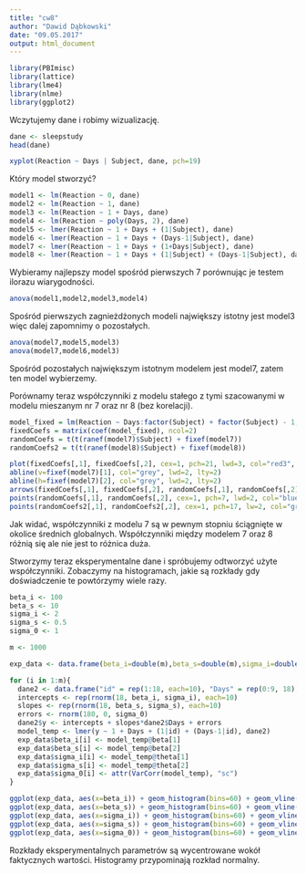 ```yaml
---
title: "cw8"
author: "Dawid Dąbkowski"
date: "09.05.2017"
output: html_document
---
```


```r
library(PBImisc)
library(lattice)
library(lme4)
library(nlme)
library(ggplot2)
```

Wczytujemy dane i robimy wizualizację.

```r
dane <- sleepstudy
head(dane)

xyplot(Reaction ~ Days | Subject, dane, pch=19)
```

Który model stworzyć?

```r
model1 <- lm(Reaction ~ 0, dane)
model2 <- lm(Reaction ~ 1, dane)
model3 <- lm(Reaction ~ 1 + Days, dane)
model4 <- lm(Reaction ~ poly(Days, 2), dane)
model5 <- lmer(Reaction ~ 1 + Days + (1|Subject), dane)
model6 <- lmer(Reaction ~ 1 + Days + (Days-1|Subject), dane)
model7 <- lmer(Reaction ~ 1 + Days + (1+Days|Subject), dane)
model8 <- lmer(Reaction ~ 1 + Days + (1|Subject) + (Days-1|Subject), dane)
```

Wybieramy najlepszy model spośród pierwszych 7 porównując je testem ilorazu wiarygodności.

```r
anova(model1,model2,model3,model4)
```

Spośród pierwszych zagnieżdżonych modeli największy istotny jest model3 więc dalej zapomnimy o pozostałych.

```r
anova(model7,model5,model3)
anova(model7,model6,model3)
```

Spośród pozostałych największym istotnym modelem jest model7, zatem ten model wybierzemy.

Porównamy teraz współczynniki z modelu stałego z tymi szacowanymi w modelu mieszanym nr 7 oraz nr 8 (bez korelacji).

```r
model_fixed = lm(Reaction ~ Days:factor(Subject) + factor(Subject) - 1, dane)
fixedCoefs = matrix(coef(model_fixed), ncol=2)
randomCoefs = t(t(ranef(model7)$Subject) + fixef(model7))
randomCoefs2 = t(t(ranef(model8)$Subject) + fixef(model8))

plot(fixedCoefs[,1], fixedCoefs[,2], cex=1, pch=21, lwd=3, col="red3", xlab=expression(a[i]), ylab=expression(b[i]))
abline(v=fixef(model7)[1], col="grey", lwd=2, lty=2)
abline(h=fixef(model7)[2], col="grey", lwd=2, lty=2)
arrows(fixedCoefs[,1], fixedCoefs[,2], randomCoefs[,1], randomCoefs[,2], angle=15, length=0.1, lwd=1)
points(randomCoefs[,1], randomCoefs[,2], cex=1, pch=7, lwd=2, col="blue3")
points(randomCoefs2[,1], randomCoefs2[,2], cex=1, pch=17, lw=2, col="green3")
```

Jak widać, współczynniki z modelu 7 są w pewnym stopniu ściągnięte w okolice średnich globalnych. Współczynniki między modelem 7 oraz 8 różnią się ale nie jest to różnica duża.

Stworzymy teraz eksperymentalne dane i spróbujemy odtworzyć użyte współczynniki. Zobaczymy na histogramach, jakie są rozkłady gdy doświadczenie te powtórzymy wiele razy.

```r
beta_i <- 100
beta_s <- 10
sigma_i <- 2
sigma_s <- 0.5
sigma_0 <- 1

m <- 1000

exp_data <- data.frame(beta_i=double(m),beta_s=double(m),sigma_i=double(m),sigma_s=double(m),sigma_0=double(m))

for (i in 1:m){
  dane2 <- data.frame("id" = rep(1:18, each=10), "Days" = rep(0:9, 18))
  intercepts <- rep(rnorm(18, beta_i, sigma_i), each=10)
  slopes <- rep(rnorm(18, beta_s, sigma_s), each=10)
  errors <- rnorm(180, 0, sigma_0)
  dane2$y <- intercepts + slopes*dane2$Days + errors
  model_temp <- lmer(y ~ 1 + Days + (1|id) + (Days-1|id), dane2)
  exp_data$beta_i[i] <- model_temp@beta[1]
  exp_data$beta_s[i] <- model_temp@beta[2]
  exp_data$sigma_i[i] <- model_temp@theta[1]
  exp_data$sigma_s[i] <- model_temp@theta[2]
  exp_data$sigma_0[i] <- attr(VarCorr(model_temp), "sc")
}

ggplot(exp_data, aes(x=beta_i)) + geom_histogram(bins=60) + geom_vline(xintercept=beta_i, size=2)
ggplot(exp_data, aes(x=beta_s)) + geom_histogram(bins=60) + geom_vline(xintercept=beta_s, size=2)
ggplot(exp_data, aes(x=sigma_i)) + geom_histogram(bins=60) + geom_vline(xintercept=sigma_i, size=2)
ggplot(exp_data, aes(x=sigma_s)) + geom_histogram(bins=60) + geom_vline(xintercept=sigma_s, size=2)
ggplot(exp_data, aes(x=sigma_0)) + geom_histogram(bins=60) + geom_vline(xintercept=sigma_0, size=2)
```

Rozkłady eksperymentalnych parametrów są wycentrowane wokół faktycznych wartości. Histogramy przypominają rozkład normalny.